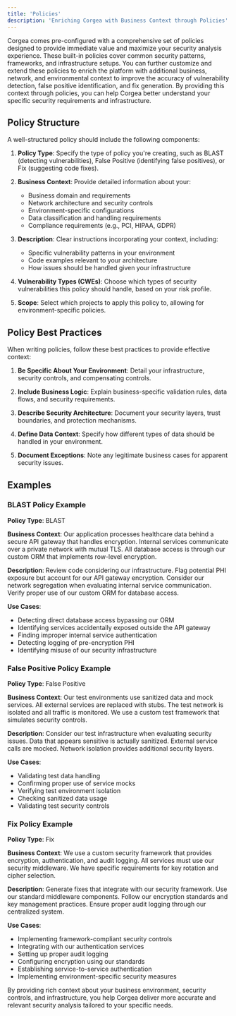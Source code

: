 ```yaml
---
title: 'Policies'
description: 'Enriching Corgea with Business Context through Policies'
---
```


Corgea comes pre-configured with a comprehensive set of policies designed to provide immediate value and maximize your security analysis experience. These built-in policies cover common security patterns, frameworks, and infrastructure setups. You can further customize and extend these policies to enrich the platform with additional business, network, and environmental context to improve the accuracy of vulnerability detection, false positive identification, and fix generation. By providing this context through policies, you can help Corgea better understand your specific security requirements and infrastructure.

## Policy Structure

A well-structured policy should include the following components:

1. **Policy Type**: Specify the type of policy you're creating, such as BLAST (detecting vulnerabilities), False Positive (identifying false positives), or Fix (suggesting code fixes).

2. **Business Context**: Provide detailed information about your:
   - Business domain and requirements
   - Network architecture and security controls
   - Environment-specific configurations
   - Data classification and handling requirements
   - Compliance requirements (e.g., PCI, HIPAA, GDPR)

3. **Description**: Clear instructions incorporating your context, including:
   - Specific vulnerability patterns in your environment
   - Code examples relevant to your architecture
   - How issues should be handled given your infrastructure

4. **Vulnerability Types (CWEs)**: Choose which types of security vulnerabilities this policy should handle, based on your risk profile.

5. **Scope**: Select which projects to apply this policy to, allowing for environment-specific policies.

## Policy Best Practices

When writing policies, follow these best practices to provide effective context:

1. **Be Specific About Your Environment**: Detail your infrastructure, security controls, and compensating controls.

2. **Include Business Logic**: Explain business-specific validation rules, data flows, and security requirements.

3. **Describe Security Architecture**: Document your security layers, trust boundaries, and protection mechanisms.

4. **Define Data Context**: Specify how different types of data should be handled in your environment.

5. **Document Exceptions**: Note any legitimate business cases for apparent security issues.

## Examples

### BLAST Policy Example

**Policy Type**: BLAST

**Business Context**: Our application processes healthcare data behind a secure API gateway that handles encryption. Internal services communicate over a private network with mutual TLS. All database access is through our custom ORM that implements row-level encryption.

**Description**: Review code considering our infrastructure. Flag potential PHI exposure but account for our API gateway encryption. Consider our network segregation when evaluating internal service communication. Verify proper use of our custom ORM for database access.

**Use Cases**:
- Detecting direct database access bypassing our ORM
- Identifying services accidentally exposed outside the API gateway
- Finding improper internal service authentication
- Detecting logging of pre-encryption PHI
- Identifying misuse of our security infrastructure

### False Positive Policy Example

**Policy Type**: False Positive

**Business Context**: Our test environments use sanitized data and mock services. All external services are replaced with stubs. The test network is isolated and all traffic is monitored. We use a custom test framework that simulates security controls.

**Description**: Consider our test infrastructure when evaluating security issues. Data that appears sensitive is actually sanitized. External service calls are mocked. Network isolation provides additional security layers.

**Use Cases**:
- Validating test data handling
- Confirming proper use of service mocks
- Verifying test environment isolation
- Checking sanitized data usage
- Validating test security controls

### Fix Policy Example

**Policy Type**: Fix

**Business Context**: We use a custom security framework that provides encryption, authentication, and audit logging. All services must use our security middleware. We have specific requirements for key rotation and cipher selection.

**Description**: Generate fixes that integrate with our security framework. Use our standard middleware components. Follow our encryption standards and key management practices. Ensure proper audit logging through our centralized system.

**Use Cases**:
- Implementing framework-compliant security controls
- Integrating with our authentication services
- Setting up proper audit logging
- Configuring encryption using our standards
- Establishing service-to-service authentication
- Implementing environment-specific security measures

By providing rich context about your business environment, security controls, and infrastructure, you help Corgea deliver more accurate and relevant security analysis tailored to your specific needs.
